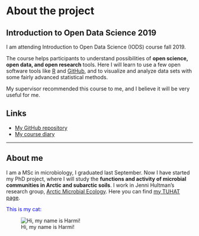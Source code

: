 
# About the project

## Introduction to Open Data Science 2019
I am attending Introduction to Open Data Science (IODS) course fall 2019.

The course helps participants to understand possibilities of **open science, open data, and open research** tools. Here I will learn to use a few open software tools like [R](https://www.r-project.org/) and [GitHub](https://github.com/), and to visualize and analyze data sets with some fairly advanced statistical methods.

My supervisor recommended this course to me, and I believe it will be very useful for me.

## Links
* [My GitHub repository](https://github.com/sviitama/IODS-project-1)
* [My course diary]()


***
## About me
I am a MSc in microbiology, I graduated last September. Now I have started my PhD project, where I will study the **functions and activity of microbial communities in Arctic and subarctic soils**. I work in Jenni Hultman's research group, [Arctic Microbial Ecology](https://www.helsinki.fi/en/researchgroups/molecular-environmental-biosciences/research/arctic-microbial-ecology).
Here you can find [my TUHAT page](https://researchportal.helsinki.fi/fi/persons/sirja-viitam%C3%A4ki).

<span style="color:blue">This is my cat:</span>

![Hi, my name is Harmi!](Z:/Henkilökohtaiset/kisse_pien.jpg)

